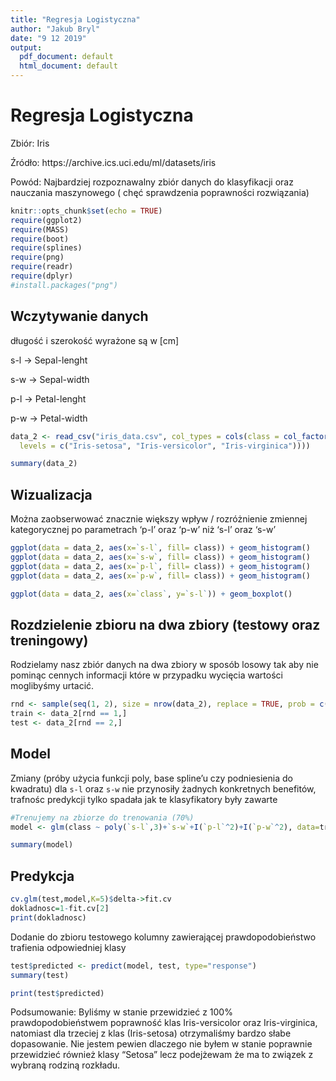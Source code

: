 ---
title: "Regresja Logistyczna"
author: "Jakub Bryl"
date: "9 12 2019"
output:
  pdf_document: default
  html_document: default
---

# Regresja Logistyczna

Zbiór: Iris

Źródło: https://archive.ics.uci.edu/ml/datasets/iris

Powód: Najbardziej rozpoznawalny zbiór danych do klasyfikacji oraz nauczania maszynowego ( chęć sprawdzenia poprawności rozwiązania) 


```{r setup, include=FALSE}
knitr::opts_chunk$set(echo = TRUE)
require(ggplot2)
require(MASS)
require(boot)
require(splines)
require(png)
require(readr)
require(dplyr)
#install.packages("png")
```

## Wczytywanie danych

długość i szerokość wyrażone są w [cm]

s-l -> Sepal-lenght

s-w -> Sepal-width

p-l -> Petal-lenght

p-w -> Petal-width
```{r}
data_2 <- read_csv("iris_data.csv", col_types = cols(class = col_factor(
  levels = c("Iris-setosa", "Iris-versicolor", "Iris-virginica"))))

summary(data_2)
```

## Wizualizacja

Można zaobserwować znacznie większy wpływ / rozróżnienie zmiennej kategorycznej po parametrach 'p-l' oraz 'p-w' niż 's-l' oraz 's-w'
```{r}
ggplot(data = data_2, aes(x=`s-l`, fill= class)) + geom_histogram()
ggplot(data = data_2, aes(x=`s-w`, fill= class)) + geom_histogram()
ggplot(data = data_2, aes(x=`p-l`, fill= class)) + geom_histogram()
ggplot(data = data_2, aes(x=`p-w`, fill= class)) + geom_histogram()

ggplot(data = data_2, aes(x=`class`, y=`s-l`)) + geom_boxplot()
```

## Rozdzielenie zbioru na dwa zbiory (testowy oraz treningowy) 

Rodzielamy nasz zbiór danych na dwa zbiory w sposób losowy tak aby nie pominąc cennych informacji które w przypadku wycięcia wartości moglibyśmy urtacić.
```{r}
rnd <- sample(seq(1, 2), size = nrow(data_2), replace = TRUE, prob = c(.7, .3))
train <- data_2[rnd == 1,]
test <- data_2[rnd == 2,]
```

## Model

Zmiany (próby użycia funkcji poly, base spline'u czy podniesienia do kwadratu) dla `s-l` oraz `s-w` nie przynosiły żadnych konkretnych benefitów, trafnośc predykcji tylko spadała jak te klasyfikatory były zawarte

```{r}
#Trenujemy na zbiorze do trenowania (70%)
model <- glm(class ~ poly(`s-l`,3)+`s-w`+I(`p-l`^2)+I(`p-w`^2), data=train, family=binomial)

summary(model)
```

## Predykcja


```{r}
cv.glm(test,model,K=5)$delta->fit.cv
dokladnosc=1-fit.cv[2]
print(dokladnosc)
```


Dodanie do zbioru testowego kolumny zawierającej prawdopodobieństwo trafienia odpowiedniej klasy
```{r}
test$predicted <- predict(model, test, type="response")
summary(test)

print(test$predicted)

```

Podsumowanie: Byliśmy w stanie przewidzieć z 100% prawdopodobieństwem poprawność klas Iris-versicolor oraz Iris-virginica, natomiast dla trzeciej z klas (Iris-setosa) otrzymaliśmy bardzo słabe dopasowanie. Nie jestem pewien dlaczego nie byłem w stanie poprawnie przewidzieć również klasy "Setosa" lecz podejżewam że ma to związek z wybraną rodziną rozkładu.